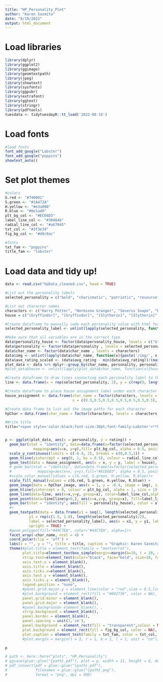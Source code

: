 ```yaml
---
title: "HP_Personality_Plot"
author: "Karen Sasmita"
date: "8/19/2022"
output: html_document
---
```


# Load libraries

```r
library(dplyr)
library(ggplot2)
library(ggimage)
library(geomtextpath)
library(jpeg)
library(showtext)
library(sysfonts)
library(ggpubr)
library(extrafont)
library(ggtext)
library(stringr)
library(pdftools)
tuesdata <- tidytuesdayR::tt_load('2022-08-16')
```

# Load fonts 

```r
#load fonts
font_add_google("Lobster")
font_add_google("poppins")
showtext_auto()
```

# Set plot themes

```r
#colors
G.red <- "#740001"
S.green <- "#1A472A"
H.yellow <- "#e3a000"
R.blue <- "#0e1a40"
plt_bg_col <- "#ECE6D3"
label_line_col <- "#30484b"
radial_line_col <- "#a67045"
txt_col <- "#3f3e39"
fig_bg_col <- "#d8c9ac"

#fonts
txt_fam <- "poppins"
title_fam <- "lobster"

```

# Load data and tidy up! 


```r
data <- read.csv("hpData_cleaned.csv", head = TRUE)

#List out the personality labels 
selected_personality = c("bold", "charismatic", "patriotic", "resourceful", "political", "driven", "loyal", "devoted", "workaholic", "knowledgeable", "perceptive", "nerd")

#List out character names
characters <- c("Harry Potter", "Hermione Granger", "Severus Snape", "Bellatrix Lestrange", "Alastor Moody", "Nymphadora Tonks", "Luna Lovegood", "Cho Chang")
house = c("[Gryffindor]", "[Gryffindor]", "[Slytherin]", "[Slytherin]","[Hufflepuff]", "[Hufflepuff]", "[Ravenclaw]", "[Ravenclaw]")

#Create dataframe to manually code each personality value with html format. This is to adjust the font for the x-axis labels. geom_textpath could not take in fonts loaded using showtext. 
selected_personality_label <- unlist(lapply(selected_personality, function(x){paste("<span style= 'color:black;font-family:poppins'>", str_to_title(x), '</span>', sep = "")}))

#Make sure that all variables are in the correct type 
data$personality_house <- factor(data$personality_house, levels = c("G", "S", "H", "R"))
data$personality <- factor(data$personality , levels = selected_personality)
data$char_name <- factor(data$char_name , levels = characters)
data$img <- unlist(lapply(data$char_name, function(x){paste('/img/', x, '.png', sep = "")}))
data$ave_rating_scaled <- (data$avg_rating - min(data$avg_rating))/(max(data$avg_rating) - min(data$avg_rating))
plot_data <- data %>% dplyr::group_by(char_name, personality, personality_house) %>% dplyr::summarise(rating = mean(ave_rating_scaled))
#plot_data$house <- unlist(lapply(plot_data$char_name, function(x){house[characters==x]}))
```



```r
#Create dataframe to draw lines connecting each personality label to the center of the radar plot. 
line <- data.frame(x = rep(selected_personality, 2), y = c(rep(0, length(selected_personality)*2), rep(c(1.3, 1.6), length(selected_personality))))

#Create dataframe to place house assignment label under each character name 
house_assignment <- data.frame(char_name = factor(characters, levels = characters), house = house,
                               x = c(0.5,0.5,0.5,0.5,0.5,0.5,0.5,0.5), y = c(2, 2, 2, 2, 2, 2, 2, 2))

#Create data frame to list out the image paths for each character
hpChar = data.frame(char_name = factor(characters, levels = characters), img = unlist(lapply(characters, function(x){paste('img/', x, '.png', sep = "")})))

#Write title 
title="<span style='color:black;font-size:30pt;font-family:Lobster'>**Personalities in the Wizarding World.**</span><br><br><span style='font-size:10pt;color:black;font-family:poppins'>Personality ratings (scaled from 0 to 1) of different characters from <span style='color:black;font-family:poppins;font-size:10pt'>**HARRY POTTER**</span><span style='color:#3f3e39;font-family:poppins;font-size:10pt'> [house assignment by the sorting hat].</span><span style ='color:black;font-family:poppins;font-size:10pt'> Each personality trait is attributed to the characteristic description (according to wikipedia and harry potter fandom) of each house: </span><span style= 'color:#740001; font-size:10pt; font-family:poppins'>**Gryffindor**</span><span style='color:black'>, </span><span style= 'color:#1A472A; font-size:10pt; font-family:poppins'>**Slytherin**</span><span style='color:black'>, </span></span><span style= 'color:#e3a000; font-size:10pt; font-family:poppins'>**Hufflepuff**</span><span style='color:black; font-family:poppins; font-size:10pt'>, and </span><span style= 'color:#0e1a40; font-size:10pt; font-family:poppins'>**Ravenclaw**</span><span style='color:black; font-size:10pt; font-family:poppins'>. Data extracted from Open Source Psychometric Project.</span><br>"


p <- ggplot(plot_data, aes(x = personality, y = rating)) +
  geom_bar(stat = "identity", data=data.frame(x=factor(selected_personality, levels = selected_personality), y=rep(1.2,length(selected_personality))),
             mapping=aes(x=x, y=y),fill= plt_bg_col, alpha = 0.5, position = position_dodge(0.9), width = 1, inherit.aes = FALSE)+
  scale_y_continuous(limits = c(-0.4, 2), breaks = c(0,0.5,1)) +
  geom_hline(yintercept = seq(0, 1, by = 0.5), colour = radial_line_col, alpha = 0.8, size = 0.3,linetype = 2)+
  geom_text(data = house_assignment, aes(x = x, y = y, label = house), y = 2.4, color = txt_col, size = 3.2, family = txt_fam) +
  # geom_bar(stat = "identity", data=data.frame(x=factor(selected_personality, levels = selected_personality), y=rep(1.1,length(selected_personality))),
  #            mapping=aes(x=x, y=y),fill="#ECE6D3", alpha = 0.5, position = position_dodge(0.9), width = 1, inherit.aes = FALSE)+
  #scale_color_manual(values = c(G.red, S.green, H.yellow, R.blue))+
  scale_fill_manual(values = c(G.red, S.green, H.yellow, R.blue)) +
  geom_image(data = hpChar_image, aes(x = 1, y = -0.4, image = img), size = 0.12, inherit.aes = FALSE)+
  geom_hline(yintercept = 0, colour = plt_bg_col, alpha = 1, size = 1)+
  geom_line(data=line, aes(x=x,y=y, group=x), color=label_line_col,alpha=0.8) +
  geom_point(data=line[line$y>0,], aes(x=x,y=y, group=x), fill=label_line_col,alpha=0.8, size = 0.5) +
  geom_bar(stat = "identity", aes(fill = personality_house), color = alpha(plt_bg_col, alpha = 0.35), position = position_dodge2())+
  #+
  geom_textpath(data = data.frame(x1 = seq(1, length(selected_personality), by = 1),
           y1 = rep(c(1.5, 1.8), length(selected_personality)/2),
           label = selected_personality_label), aes(x = x1, y = y1, label = label), rich = TRUE, linetype = 0, size = 2.2, color = "black",
           upright = TRUE) +
  #geom_polygon(fill="#44C7EA", color="#44C7EA", alpha=1)+
  facet_wrap(~char_name, ncol = 4) +
  coord_polar(clip = 'off') +
  labs(x = "", y = "", title = title, caption = "Graphic: Karen Sasmita")+
  theme(#plot.title = element_text(family = "montserrat"),
        plot.title=element_textbox_simple(margin=margin(b=10, t = 20, r = 10, l = 10)),
        strip.text=element_text(color="black", face="bold", size=18, family=title_fam),
        axis.text.x = element_blank(),
        axis.title = element_blank(),
        axis.ticks.x=element_blank(),
        axis.text.y = element_blank(),
        axis.ticks.y = element_blank(),
        legend.position = "none", 
        #panel.grid.major.y = element_line(color = "red",size = 0.5,linetype = 2),
        #plot.background = element_rect(fill = "#002739", color = NA),
        panel.grid.minor = element_blank(), 
        panel.grid.major = element_blank(), 
        #panel.background= element_blank(), ,
        strip.background = element_blank(),
        panel.border = element_blank(),
        panel.spacing = unit(1,'cm'), 
        panel.background = element_rect(fill = "transparent",colour = NA),
        plot.background = element_rect(fill = fig_bg_col, color = NA),
        plot.caption = element_text(family = txt_fam, color = txt_col, size = 8))
        #plot.margin = margin(t = 3, r = 1, b = 1, l = 1, unit = "cm"))

p

# path <- here::here("plots", "HP_Personality")
# ggsave(glue::glue("{path}.pdf"), plot = p, width = 11, height = 8, device = cairo_pdf)
# pdf_convert(pdf = glue::glue("{path}.pdf"), 
#             filenames = glue::glue("{path}.png"),
#             format = "png", dpi = 500)
```


